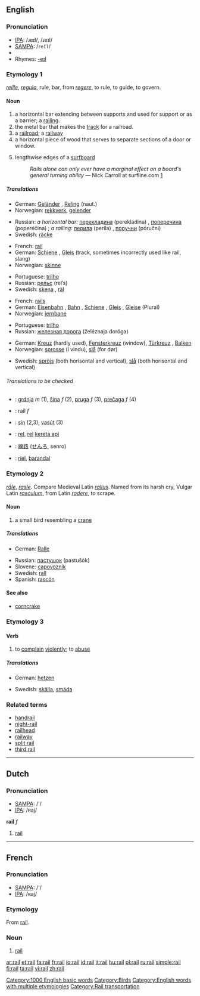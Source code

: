 {{wikipedia|dab=rail}}
==English==

===Pronunciation===
* [[w:IPA|IPA]]: /ɹeɪɫ/, /ɹeɪl/
* [[w:SAMPA|SAMPA]]: /<tt>reIl</tt>/
*{{audio|en-us-rail.ogg|Audio (US)}}
* Rhymes: [[Rhymes:English:-eɪl|-eɪl]]

===Etymology 1===
{{OF.}} ''[[reille]]'', {{L.}} ''[[regula]]'', rule, bar, from ''[[regere]]'', to rule, to guide, to govern.

====Noun====
{{en-noun}}

# a horizontal bar extending between supports and used for support or as a barrier; a [[railing]].
# the metal bar that makes the [[track]] for a railroad.
# a [[railroad]]; a [[railway]]
# a horizontal piece of wood that serves to separate sections of a door or window.
# {{surfing}} lengthwise edges of a [[surfboard]]
#: ''Rails alone can only ever have a marginal effect on a board's general turning ability'' &mdash; Nick Carroll at surfline.com [http://www.surfline.com/community/whoknows/10_21_rails.cfm]

=====Translations=====
{{trans-top|a horizontal bar; a railing}}
*German: [[Geländer]] {{n}}, [[Reling]] {{f}} (naut.)
*Norwegian: [[rekkverk]], [[gelender]]
{{trans-mid}}
*Russian: ''a horizontal bar:'' [[перекладина]] (perekládina) {{f}}, [[поперечина]] (poperéčina) {{f}}; ''a railing:'' [[перила]] (períla) {{p}}, [[поручни]] (póručni) {{p}}
*Swedish: [[räcke]] {{n}}
{{trans-bottom}}

{{trans-top|the metal bar that makes the track for a railroad}}
*French: [[rail#French|rail]] {{m}}
*German: [[Schiene]] {{f}}, [[Gleis]] {{n}} (track, sometimes incorrectly used like rail, slang)
*Norwegian: [[skinne]]
{{trans-mid}}
*Portuguese: [[trilho]] {{m}}
*Russian: [[рельс]] (rel’s) {{m}}
*Swedish: [[skena]] {{c}}, [[räl]] {{c}}
{{trans-bottom}}

{{trans-top|a railroad; a railway}}
*French: [[rail#French|rails]] {{m}}
*German: [[Eisenbahn]] {{f}}, [[Bahn]] {{f}}, [[Schiene]] {{f}}, [[Gleis]] {{n}}, [[Gleise]] {{n}} (Plural)
*Norwegian: [[jernbane]]
{{trans-mid}}
*Portuguese: [[trilho]] {{m}}
*Russian: [[железная дорога]] (želéznaja doróga)
{{trans-bottom}}

{{trans-top|a horizontal piece of wood that serves to separate sections of a door or window}}
*German: [[Kreuz]] {{n}} (hardly used), [[Fensterkreuz]] {{n}} (window), [[Türkreuz]] {{n}}, [[Balken]] {{m}}
*Norwegian: [[sprosse]] (i vindu), [[slå]] (for dør)
{{trans-mid}}
*Swedish: [[spröjs]] {{c}} (both horisontal and vertical), [[slå]] {{c}} (both horisontal and vertical)
{{trans-bottom}}

{{trans-top|lengthwise edges of a surfboard}}

{{trans-mid}}

{{trans-bottom}}

======Translations to be checked======
<!--Remove this section once all of the translations below have been moved into the tables above.-->
{{checktrans}}

*{{ttbc|Bosnian}}: [[grdnja]] ''m'' (1), [[šina]] ''f'' (2), [[pruga]] ''f'' (3), [[prečaga]] ''f'' (4)
*{{ttbc|Dutch}}: rail ''f''
*{{ttbc|Hungarian}}: [[sín]] (2,3), [[vasút]] (3)
*{{ttbc|Indonesian}}: [[rel]], [[rel]] [[kereta api]]
*{{ttbc|Japanese}}: [[線路]] ([[せんろ]], senro)
*{{ttbc|Spanish}}: [[riel]], [[barandal]]

===Etymology 2===
{{F.}} ''[[râle]]'', {{OF.}} ''[[rasle]]''. Compare Medieval Latin ''[[rallus]]''. Named from its harsh cry, Vulgar Latin ''[[rasculum]]'', from Latin ''[[radere]]'', to scrape.

====Noun====
{{en-noun}}

# a small bird resembling a [[crane]]

=====Translations=====
{{top}}
*German: [[Ralle]] {{f}}
{{mid}}
*Russian: [[пастушок]] (pastušók) {{m}}
*Slovene: [[capovoznik]] {{m}}
*Swedish: [[rall]] {{n}}
*Spanish: [[rascón]] {{m}}
{{bottom}}

====See also====
*[[corncrake]]

===Etymology 3===

====Verb====
{{en-verb}}

# to [[complain]] [[violent]]ly; to [[abuse]]

=====Translations=====
{{trans-top|complain}}
*German: [[hetzen]]
{{trans-mid}}
*Swedish: [[skälla]], [[smäda]]
{{trans-bottom}}

===Related terms===
*[[handrail]]
*[[night-rail]]
*[[railhead]]
*[[railway]]
*[[split rail]]
*[[third rail]]

[[Category:1000 English basic words]]
[[Category:Birds]]
[[Category:English words with multiple etymologies]]
[[Category:Rail transportation]]

----

==Dutch==

===Pronunciation===
*[[w:SAMPA|SAMPA]]: /'/
*[[w:IPA|IPA]]: /ʀaj/

'''rail''' ''f''

# [[rail]]

----

==French==

===Pronunciation===
*[[w:SAMPA|SAMPA]]: /'/
*[[w:IPA|IPA]]: /ʀaj/

===Etymology===
From {{E.}} [[#Noun1|rail]].

===Noun===
{{fr-noun|m}}

# [[#Noun1|rail]]

[[ar:rail]]
[[et:rail]]
[[fa:rail]]
[[fr:rail]]
[[io:rail]]
[[id:rail]]
[[it:rail]]
[[hu:rail]]
[[pl:rail]]
[[ru:rail]]
[[simple:rail]]
[[fi:rail]]
[[ta:rail]]
[[vi:rail]]
[[zh:rail]]